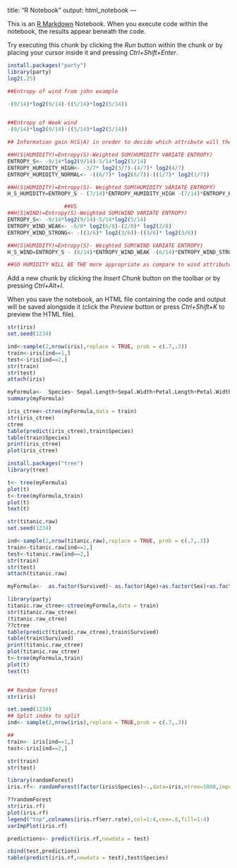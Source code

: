 title: "R Notebook"
output: html_notebook
---

This is an [R Markdown](http://rmarkdown.rstudio.com) Notebook. When you execute code within the notebook, the results appear beneath the code. 

Try executing this chunk by clicking the *Run* button within the chunk or by placing your cursor inside it and pressing *Ctrl+Shift+Enter*. 

```{r}
install.packages("party")
library(party)
log2(.25)

##Entropy of wind from john example

-(9/14)*log2(9/14)-((5/14)*log2(5/14))


##Entropy of Week wind
-(9/14)*log2(9/14)-((5/14)*log2(5/14))

## Information gain H(S|A) in oreder to decide which attribute will the best calssifier

##H(S|HUMIDITY)=Entropy(S)-Weighted SUM(HUMIDITY VARIATE ENTROPY)
ENTROPY_S<- -9/14*log2(9/14)-5/14*log2(5/14)
ENTROPY_HUMIDITY_HIGH<- -3/7* log2(3/7)-(4/7)* log2(4/7)
ENTROPY_HUMIDITY_NORMAL<- -((6/7)* log2(6/7))-((1/7)* log2(1/7))

##H(S|HUMIDITY)=Entropy(S)- Weighted SUM(HUMIDITY VARIATE ENTROPY)
H_S_HUMIDITY=ENTROPY_S - (7/14)*ENTROPY_HUMIDITY_HIGH -(7/14)*ENTROPY_HUMIDITY_NORMAL

                  ##VS
##H(S|WIND)=Entropy(S)-Weighted SUM(WIND VARIATE ENTROPY)
ENTROPY_S<- -9/14*log2(9/14)-5/14*log2(5/14)
ENTROPY_WIND_WEAK<- -6/8* log2(6/8)-(2/8)* log2(2/8)
ENTROPY_WIND_STRONG<- -((3/6)* log2(3/6))-((3/6)* log2(3/6))

##H(S|HUMIDITY)=Entropy(S)- Weighted SUM(WIND VARIATE ENTROPY)
H_S_WIND=ENTROPY_S - (8/14)*ENTROPY_WIND_WEAK -(6/14)*ENTROPY_WIND_STRONG

##SO HUMIDITY WILL BE THE more appropriate as compare to wind attribute since the information gained in case of Humidity is compartively/relatively high with respect to wind.

```

Add a new chunk by clicking the *Insert Chunk* button on the toolbar or by pressing *Ctrl+Alt+I*.

When you save the notebook, an HTML file containing the code and output will be saved alongside it (click the *Preview* button or press *Ctrl+Shift+K* to preview the HTML file).
```{r}
str(iris)
set.seed(1234)

ind<-sample(2,nrow(iris),replace = TRUE, prob = c(.7,.3))
train<-iris[ind==1,]
test<-iris[ind==2,]
str(train)
str(test)
attach(iris)

myFormula<-  Species~ Sepal.Length+Sepal.Width+Petal.Length+Petal.Width
summary(myFormula)

iris_ctree<-ctree(myFormula,data = train)
str(iris_ctree)
ctree
table(predict(iris_ctree),train$Species)
table(train$Species)
print(iris_ctree)
plot(iris_ctree)

install.packages("tree")
library(tree)

t<- tree(myFormula)
plot(t)
t<-tree(myFormula,train)
plot(t)
text(t)
```

```{r}
str(titanic.raw)
set.seed(1234)

ind<-sample(2,nrow(titanic.raw),replace = TRUE, prob = c(.7,.3))
train<-titanic.raw[ind==1,]
test<-titanic.raw[ind==2,]
str(train)
str(test)
attach(titanic.raw)

myFormula<-  as.factor(Survived)~ as.factor(Age)+as.factor(Sex)+as.factor(Class)

library(party)
titanic.raw_ctree<-ctree(myFormula,data = train)
str(titanic.raw_ctree)
(titanic.raw_ctree)
??ctree
table(predict(titanic.raw_ctree),train$Survived)
table(train$Survived)
print(titanic.raw_ctree)
plot(titanic.raw_ctree)
t<-tree(myFormula,train)
plot(t)
text(t)


## Random forest
str(iris)

set.seed(1234)
## Split index to split
ind<- sample(2,nrow(iris),replace = TRUE,prob = c(.7,.3))

## 
train<- iris[ind==1,]
test<-iris[ind==2,]

str(train)
str(test)

library(randomForest)
iris.rf<- randomForest(factor(iris$Species)~.,data=iris,ntree=1000,importance=TRUE)

??randomForest
str(iris.rf)
plot(iris.rf)
legend("top",colnames(iris.rf$err.rate),col=1:4,cex=.8,fill=1:4)
varImpPlot(iris.rf)

predictions<- predict(iris.rf,newdata = test)

cbind(test,predictions)
table(predict(iris.rf,newdata = test),test$Species)
```

